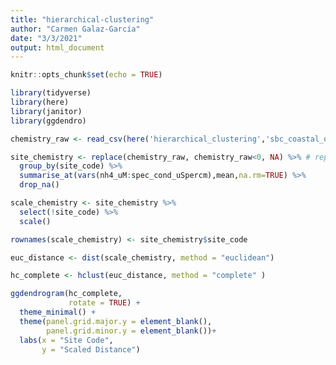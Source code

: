 ```yaml
---
title: "hierarchical-clustering"
author: "Carmen Galaz-García"
date: "3/3/2021"
output: html_document
---
```


```r
knitr::opts_chunk$set(echo = TRUE)

library(tidyverse)
library(here)
library(janitor)
library(ggdendro)

```


```r
chemistry_raw <- read_csv(here('hierarchical_clustering','sbc_coastal_drainage.csv'))

site_chemistry <- replace(chemistry_raw, chemistry_raw<0, NA) %>% # replace -999 with NA
  group_by(site_code) %>% 
  summarise_at(vars(nh4_uM:spec_cond_uSpercm),mean,na.rm=TRUE) %>% 
  drop_na()
```


```r
scale_chemistry <- site_chemistry %>% 
  select(!site_code) %>% 
  scale() 

rownames(scale_chemistry) <- site_chemistry$site_code

euc_distance <- dist(scale_chemistry, method = "euclidean")

hc_complete <- hclust(euc_distance, method = "complete" )

ggdendrogram(hc_complete, 
             rotate = TRUE) +
  theme_minimal() +
  theme(panel.grid.major.y = element_blank(),
        panel.grid.minor.y = element_blank())+
  labs(x = "Site Code",
       y = "Scaled Distance")

```


